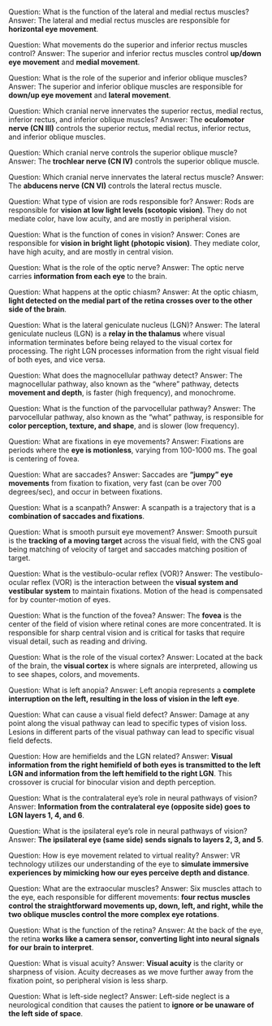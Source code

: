 Question: What is the function of the lateral and medial rectus muscles?
Answer: The lateral and medial rectus muscles are responsible for **horizontal eye movement**.

Question: What movements do the superior and inferior rectus muscles control?
Answer: The superior and inferior rectus muscles control **up/down eye movement** and **medial movement**.

Question: What is the role of the superior and inferior oblique muscles?
Answer: The superior and inferior oblique muscles are responsible for **down/up eye movement** and **lateral movement**.

Question: Which cranial nerve innervates the superior rectus, medial rectus, inferior rectus, and inferior oblique muscles?
Answer: The **oculomotor nerve (CN III)** controls the superior rectus, medial rectus, inferior rectus, and inferior oblique muscles.

Question: Which cranial nerve controls the superior oblique muscle?
Answer: The **trochlear nerve (CN IV)** controls the superior oblique muscle.

Question: Which cranial nerve innervates the lateral rectus muscle?
Answer: The **abducens nerve (CN VI)** controls the lateral rectus muscle.

Question: What type of vision are rods responsible for?
Answer: Rods are responsible for **vision at low light levels (scotopic vision)**. They do not mediate color, have low acuity, and are mostly in peripheral vision.

Question: What is the function of cones in vision?
Answer: Cones are responsible for **vision in bright light (photopic vision)**. They mediate color, have high acuity, and are mostly in central vision.

Question: What is the role of the optic nerve?
Answer: The optic nerve carries **information from each eye** to the brain.

Question: What happens at the optic chiasm?
Answer: At the optic chiasm, **light detected on the medial part of the retina crosses over to the other side of the brain**.

Question: What is the lateral geniculate nucleus (LGN)?
Answer: The lateral geniculate nucleus (LGN) is a **relay in the thalamus** where visual information terminates before being relayed to the visual cortex for processing. The right LGN processes information from the right visual field of both eyes, and vice versa.

Question: What does the magnocellular pathway detect?
Answer: The magnocellular pathway, also known as the “where” pathway, detects **movement and depth**, is faster (high frequency), and monochrome.

Question: What is the function of the parvocellular pathway?
Answer: The parvocellular pathway, also known as the “what” pathway, is responsible for **color perception, texture, and shape**, and is slower (low frequency).

Question: What are fixations in eye movements?
Answer: Fixations are periods where the **eye is motionless**, varying from 100-1000 ms. The goal is centering of fovea.

Question: What are saccades?
Answer: Saccades are **"jumpy" eye movements** from fixation to fixation, very fast (can be over 700 degrees/sec), and occur in between fixations.

Question: What is a scanpath?
Answer: A scanpath is a trajectory that is a **combination of saccades and fixations**.

Question: What is smooth pursuit eye movement?
Answer: Smooth pursuit is the **tracking of a moving target** across the visual field, with the CNS goal being matching of velocity of target and saccades matching position of target.

Question: What is the vestibulo-ocular reflex (VOR)?
Answer: The vestibulo-ocular reflex (VOR) is the interaction between the **visual system and vestibular system** to maintain fixations. Motion of the head is compensated for by counter-motion of eyes.

Question: What is the function of the fovea?
Answer: The **fovea** is the center of the field of vision where retinal cones are more concentrated. It is responsible for sharp central vision and is critical for tasks that require visual detail, such as reading and driving.

Question: What is the role of the visual cortex?
Answer: Located at the back of the brain, the **visual cortex** is where signals are interpreted, allowing us to see shapes, colors, and movements.

Question: What is left anopia?
Answer: Left anopia represents a **complete interruption on the left, resulting in the loss of vision in the left eye**.

Question: What can cause a visual field defect?
Answer: Damage at any point along the visual pathway can lead to specific types of vision loss. Lesions in different parts of the visual pathway can lead to specific visual field defects.

Question: How are hemifields and the LGN related?
Answer: **Visual information from the right hemifield of both eyes is transmitted to the left LGN and information from the left hemifield to the right LGN**. This crossover is crucial for binocular vision and depth perception.

Question: What is the contralateral eye's role in neural pathways of vision?
Answer: **Information from the contralateral eye (opposite side) goes to LGN layers 1, 4, and 6**.

Question: What is the ipsilateral eye's role in neural pathways of vision?
Answer: **The ipsilateral eye (same side) sends signals to layers 2, 3, and 5**.

Question: How is eye movement related to virtual reality?
Answer: VR technology utilizes our understanding of the eye to **simulate immersive experiences by mimicking how our eyes perceive depth and distance**.

Question: What are the extraocular muscles?
Answer: Six muscles attach to the eye, each responsible for different movements: **four rectus muscles control the straightforward movements up, down, left, and right, while the two oblique muscles control the more complex eye rotations**.

Question: What is the function of the retina?
Answer: At the back of the eye, the retina **works like a camera sensor, converting light into neural signals for our brain to interpret**.

Question: What is visual acuity?
Answer: **Visual acuity** is the clarity or sharpness of vision. Acuity decreases as we move further away from the fixation point, so peripheral vision is less sharp.

Question: What is left-side neglect?
Answer: Left-side neglect is a neurological condition that causes the patient to **ignore or be unaware of the left side of space**.
